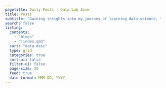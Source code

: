 ```yaml
---
pagetitle: Daily Posts | Data Lab Zone
title: Posts
subtitle: "Gaining insights into my journey of learning data science, the challenges I faced, and my thought process regarding these challenges."
search: false
listing:
  contents:
    - "blogs"
    - "!index.qmd"
  sort: "data desc"
  type: grid
  categories: true
  sort-ui: false
  filter-ui: false
  page-size: 30
  feed: true
  date-format: MMM DD, YYYY
---
```

